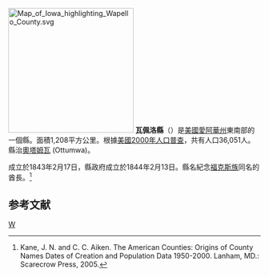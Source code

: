 {{noteTA
|T=zh-hans:瓦佩洛县 (艾奥瓦州);zh-hk:瓦佩洛縣 (艾奧瓦州);zh-tw:瓦佩洛郡 (愛阿華州);
}}
[[File:Map_of_Iowa_highlighting_Wapello_County.svg|250px]]
'''瓦佩洛縣'''（{{lang-en|Wapello County}}）是[[美國|美國]][[愛阿華州|愛阿華州]]東南部的一個縣。面積1,208平方公里。根據[[美國2000年人口普查|美國2000年人口普查]]，共有人口36,051人。縣治[[奧塔姆瓦|奧塔姆瓦]] (Ottumwa)。
	
成立於1843年2月17日，縣政府成立於1844年2月13日。縣名紀念[[福克斯族|福克斯族]]同名的酋長。<ref>Kane, J. N. and C. C. Aiken. The American Counties: Origins of County Names Dates of Creation and Population Data 1950-2000. Lanham, MD.: Scarecrow Press, 2005.</ref>

== 参考文献 ==
<div class="references-small">
<references />
</div>
{{iowa-stub}}

[[Category:艾奧瓦州行政區劃|W]]